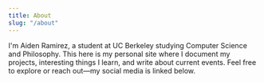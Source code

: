 ```yaml
---
title: About
slug: "/about"
---
```


I'm Aiden Ramirez, a student at UC Berkeley studying Computer Science and Philosophy. 
This here is my personal site where I document my projects, interesting things I learn, and write about current events. 
Feel free to explore or reach out—my social media is linked below.
